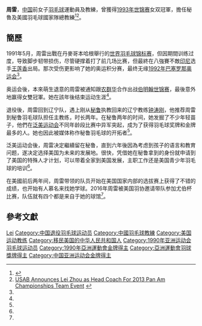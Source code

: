 {{Otheruses|周雷}}
{{noteTA|G1=Badminton}}
{{Infobox 羽球選手
| playername              = 周雷
| image                   =
| caption                 = 
| birth_name              = 
| date_of_birth           = {{birth date and age|1970|1|25}}
| place_of_birth          = {{CHN}}
| residence               =
| height                  = 
| weight                  = 
| handedness              = 右手
| country                 = {{CHN}}
| years_started           = 
| event                   = 女子單打、女子雙打
| highest_ranking         =  
| date_of_highest_ranking = 
| current_ranking         = 現已退役
| titles                  = 
| bwf_profile             = 3EA8413D-D315-484A-BE3B-2874B0B1D9BA
| bwf_id                  = 15539
}}
{{MedalTableTop}}
{{MedalSport | 女子[[羽毛球|羽毛球]]}}
{{MedalCountry | {{CHN}}}}
{{MedalCompetition | [[世界羽毛球錦標賽|世界羽毛球錦標賽]]}}
{{MedalBronze| [[1989年世界羽毛球錦標賽|1989年 雅加達]] | 女子雙打 }}
{{MedalGold  | [[1993年世界羽毛球錦標賽|1993年 伯明翰]] | 女子雙打 }}
{{MedalCompetition | [[尤伯杯|尤伯杯]]}}
{{MedalGold  | [[1990年優霸盃|1990年 名古屋/東京]] | [[1990年優霸盃|女子團體]]}}
{{MedalBottom}}
'''周雷'''{{BD|1970年|1月25日|||catIdx=Z周}}，[[中华人民共和国|中国]]前女子[[羽毛球|羽毛球]]運動員及教練，曾獲得[[1993年世界羽毛球錦標賽|1993年世锦赛]]女双冠軍，擔任秘魯及美國羽毛球國家隊總教練<ref name="腾讯">{{cite news|title=国羽昔日小花执教美国 发觉苗子时险被当骗子|url=http://sports.qq.com/a/20160518/057659.htm|agency=腾讯体育|date=2016-05-18|accessdate=2016-06-17|archive-date=2017-03-05|archive-url=https://web.archive.org/web/20170305003358/http://sports.qq.com/a/20160518/057659.htm|dead-url=no}}{{zh-cn}}</ref><ref>[http://www.teamusa.org/usa-badminton/features/2013/october/18/usab-announces-lei-zhou-as-head-coach-for-2013-pan-am-championships-team-event USAB Announces Lei Zhou as Head Coach For 2013 Pan Am Championships Team Event] {{Wayback|url=http://www.teamusa.org/usa-badminton/features/2013/october/18/usab-announces-lei-zhou-as-head-coach-for-2013-pan-am-championships-team-event |date=20170305000937 }}{{en}}</ref>。

==簡歷==
1991年5月，周雷出戰在丹麥哥本哈根舉行的[[1991年世界羽毛球锦标赛|世界羽毛球锦标赛]]，但因期間训练过度，导致脚步韧带损伤，尽管硬撑着打了前几场比赛，但最終在八強賽不敵[[印尼|印尼]]选手[[王莲香|王莲香]]出局。那次受伤更影响了她的奥运积分赛，最终无缘[[1992年夏季奥林匹克运动会|1992年巴塞罗那奥运会]]<ref name="腾讯"/>。

奥运会後，本來萌生退意的周雷被通知跟[[农群华|农群华]]合作出战[[1993年世界羽毛球錦標賽|伯明翰世锦赛]]，最後意外地赢得女雙冠軍。她在該年後结束运动生涯<ref name="腾讯"/>。

退役後，周雷回到辽宁队，遇上刚从[[秘鲁|秘鲁]]执教回来的辽宁教练[[钟涛刚|钟涛刚]]，他推荐周雷到秘鲁羽毛球队担任主教练，时长两年。在秘鲁两年的时间，她发掘了不少年轻苗子，他們在[[泛美运动会|泛美运动会]]不同年龄段比赛中异军突起，成为了获得羽毛球奖牌和金牌最多的人。她也因此被媒体称作秘鲁羽毛球的开拓者<ref name="腾讯"/>。

泛美运动会後，周雷决定繼續留在秘鲁，直到六年後因為考虑到孩子的语言和教育问题，遂决定选择美国为未来的发展地。很快，凭借她在秘鲁拿到的身份就申请到了美国的特殊人才计划，可以带着全家到美国发展，主职工作还是美国青少年羽毛球的培训<ref name="腾讯"/>。

在美國前后两年间，周雷带领的队员开始在美国国家内部的选拔赛上获得了不错的成绩，也开始有人慕名来找她学球。2016年周雷被美国羽协邀请带队参加尤伯杯比赛，队伍就有四个都是来自于她的球馆<ref name="腾讯"/>。

== 參考文獻 ==
{{Reflist}}

{{尤伯杯冠军}}
{{世界羽毛球錦標賽女雙冠軍}}
{{亚洲运动会羽毛球比赛女子团体冠军}}

{{Authority control}}
{{DEFAULTSORT:Zhou Lei}}
[[Category:周姓|Lei]]
[[Category:中国退役羽毛球运动员|Category:中国退役羽毛球运动员]]
[[Category:中國羽毛球教練|Category:中國羽毛球教練]]
[[Category:美国运动教练|Category:美国运动教练]]
[[Category:移民美国的中华人民共和国人|Category:移民美国的中华人民共和国人]]
[[Category:1990年亚洲运动会羽毛球运动员|Category:1990年亚洲运动会羽毛球运动员]]
[[Category:1990年亞洲運動會金牌得主|Category:1990年亞洲運動會金牌得主]]
[[Category:亞洲運動會羽球獎牌得主|Category:亞洲運動會羽球獎牌得主]]
[[Category:中国亚洲运动会金牌得主|Category:中国亚洲运动会金牌得主]]
